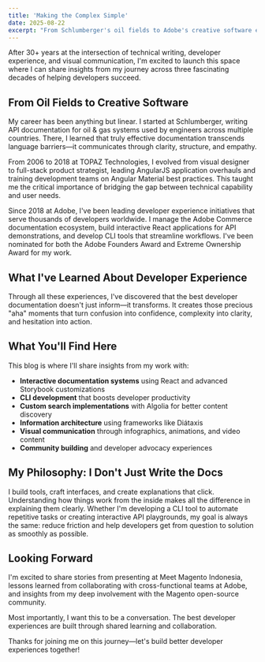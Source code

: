 ```yaml
---
title: 'Making the Complex Simple'
date: 2025-08-22
excerpt: "From Schlumberger's oil fields to Adobe's creative software empire, this is where I share what I've learned about turning complex concepts into clear developer experiences."
---
```


After 30+ years at the intersection of technical writing, developer experience, and visual communication, I'm excited to launch this space where I can share insights from my journey across three fascinating decades of helping developers succeed.

## From Oil Fields to Creative Software

My career has been anything but linear. I started at Schlumberger, writing API documentation for oil & gas systems used by engineers across multiple countries. There, I learned that truly effective documentation transcends language barriers—it communicates through clarity, structure, and empathy.

From 2006 to 2018 at TOPAZ Technologies, I evolved from visual designer to full-stack product strategist, leading AngularJS application overhauls and training development teams on Angular Material best practices. This taught me the critical importance of bridging the gap between technical capability and user needs.

Since 2018 at Adobe, I've been leading developer experience initiatives that serve thousands of developers worldwide. I manage the Adobe Commerce documentation ecosystem, build interactive React applications for API demonstrations, and develop CLI tools that streamline workflows. I've been nominated for both the Adobe Founders Award and Extreme Ownership Award for my work.

## What I've Learned About Developer Experience

Through all these experiences, I've discovered that the best developer documentation doesn't just inform—it transforms. It creates those precious "aha" moments that turn confusion into confidence, complexity into clarity, and hesitation into action.

## What You'll Find Here

This blog is where I'll share insights from my work with:

- **Interactive documentation systems** using React and advanced Storybook customizations
- **CLI development** that boosts developer productivity
- **Custom search implementations** with Algolia for better content discovery
- **Information architecture** using frameworks like Diátaxis
- **Visual communication** through infographics, animations, and video content
- **Community building** and developer advocacy experiences

## My Philosophy: I Don't Just Write the Docs

I build tools, craft interfaces, and create explanations that click. Understanding how things work from the inside makes all the difference in explaining them clearly. Whether I'm developing a CLI tool to automate repetitive tasks or creating interactive API playgrounds, my goal is always the same: reduce friction and help developers get from question to solution as smoothly as possible.

## Looking Forward

I'm excited to share stories from presenting at Meet Magento Indonesia, lessons learned from collaborating with cross-functional teams at Adobe, and insights from my deep involvement with the Magento open-source community.

Most importantly, I want this to be a conversation. The best developer experiences are built through shared learning and collaboration.

Thanks for joining me on this journey—let's build better developer experiences together!
